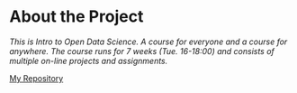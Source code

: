 
# About the Project

*This is Intro to Open Data Science. A course for everyone and a course for anywhere. The course runs for 7 weeks (Tue. 16-18:00) and consists of multiple on-line projects and assignments.* 

[My Repository](https://justinrbox.github.io/IODS-project/)
